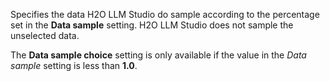 Specifies the data H2O LLM Studio do sample according to the percentage set in the **Data sample** setting. H2O LLM Studio does not sample the unselected data.

The **Data sample choice** setting is only available if the value in the *Data sample* setting is less than **1.0**.